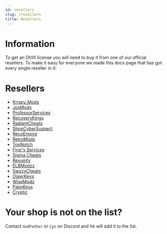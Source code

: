 ```yaml
---
id: resellers
slug: /resellers
title: Resellers
---
```


# Information

To get an OVIX license you will need to buy it from one of our official resellers.
To make it easy for everyone we made this docs page that has got every single reseller in it:

# Resellers

- [Krispy_Mods](https://krispymods.com/product/ovix-mod-menu/)
- [JosMods](https://josmods.shop/shop/ovix-mod-menu/)
- [ProfessorServices](https://discord.gg/PVQReSUkqT)
- [RecoveryKings](https://recoverykings.net/product/ovix/)
- [RadiantCheats](https://radiantcheats.net/index.php?id_product=59&rewrite=ovix-mod-menu&controller=product)
- [ShopCyberSuspect](https://shopcybersuspect.sellpass.io/)
- [RecoEmpire](https://recoempire.com/)
- [RetroMods](https://retromods.sellpass.io/products)
- [TopNotch](https://shoppy.gg/@Topnotch)
- [First's Services](https://discord.gg/JwjHEeeuCP)
- [Sigma Cheats](https://sigmacheats.com/product/ovix-mod-menu/)
- [Revunity](https://revunity.com/product/ovix-mod-menu/)
- [ELBModzz](https://elbmodzz.com/shop.php)
- [SwzzyCheats](https://swzzy.sellix.io/product/61c864f92f879)
- [OgierKeys](https://ogierkeys.com/product/ovix-mod-menu/)
- [WiseModz](https://wisemodz.com/product/ovix-mod-menu-for-gta-5/)
- [PalmKeys](https://palmkeys.net/product/ovix/)
- [Cryptic](https://fusioncommunity.sellix.io/product/60cd90105609e)

# Your shop is not on the list?

Contact `GodFather` or `Cyn` on Discord and he will add it to the list.
